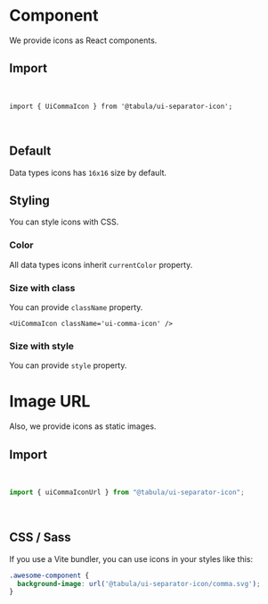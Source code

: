 

<Meta title="Docs" />

# Component

We provide icons as React components.

## Import

<br />

```tsx
import { UiCommaIcon } from '@tabula/ui-separator-icon';
```

<br />

## Default

Data types icons has `16x16` size by default.

<Canvas layout="centered">
  <UiCommaIcon />
</Canvas>

## Styling

You can style icons with CSS.

### Color

All data types icons inherit `currentColor` property.

<Canvas layout="centered">
  <div style={{ color: 'blue' }}>
    <UiCommaIcon />
  </div>
</Canvas>

### Size with class

You can provide `className` property.

<Canvas layout="centered">
  <div>
    <style>
      {`
        .ui-comma-icon {
          width: 32px;
          height: 32px;
        }
      `}
    </style>

    <UiCommaIcon className='ui-comma-icon' />
  </div>
</Canvas>

### Size with style

You can provide `style` property.

<Canvas layout="centered">
  <UiCommaIcon style={{ width: '32px', height: '32px' }} />
</Canvas>

# Image URL

Also, we provide icons as static images.

## Import

<br />

```ts
import { uiCommaIconUrl } from "@tabula/ui-separator-icon";
```

<br />

## CSS / Sass

If you use a Vite bundler, you can use icons in your styles like this:

```scss
.awesome-component {
  background-image: url('@tabula/ui-separator-icon/comma.svg');
}
```
